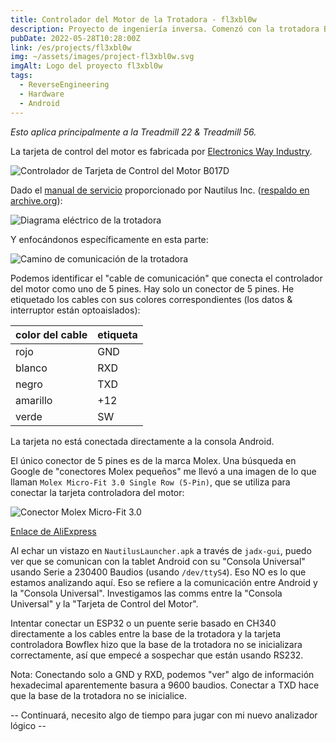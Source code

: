 ```yaml
---
title: Controlador del Motor de la Trotadora - fl3xbl0w
description: Proyecto de ingeniería inversa. Comenzó con la trotadora Bowflex Treadmill 22 pero terminó generalizándose para cualquier máquina con Android vendida por Nautilus Inc. (Nautilus, Bowflex, Schwinn).
pubDate: 2022-05-28T10:28:00Z
link: /es/projects/fl3xbl0w
img: ~/assets/images/project-fl3xbl0w.svg
imgAlt: Logo del proyecto fl3xbl0w
tags:
  - ReverseEngineering
  - Hardware
  - Android
---
```



_Esto aplica principalmente a la Treadmill 22 & Treadmill 56._

La tarjeta de control del motor es fabricada por [Electronics Way Industry](https://www.ewayindustry.com/ew-dc-b017.html).

<Image
  src={B017D}
  alt="Controlador de Tarjeta de Control del Motor B017D"
  format="webp"
/>

Dado el [manual de servicio](https://download.nautilus.com/supportdocs/AM_OM/Bowflex/BFX.T10.T22.T25.T56.SM.EN.pdf) proporcionado por Nautilus Inc. ([respaldo en archive.org](https://web.archive.org/web/20220409140737/https://download.nautilus.com/supportdocs/AM_OM/Bowflex/BFX.T10.T22.T25.T56.SM.EN.pdf)):

<Image
  src={TreadmillElectrical}
  alt="Diagrama eléctrico de la trotadora"
  format="webp"
/>

Y enfocándonos específicamente en esta parte:

<Image
  src={TreadmillComm}
  alt="Camino de comunicación de la trotadora"
  format="webp"
/>

Podemos identificar el "cable de comunicación" que conecta el controlador del motor como uno de 5 pines. Hay solo un conector de 5 pines.
He etiquetado los cables con sus colores correspondientes (los datos & interruptor están optoaislados):

| color del cable | etiqueta |
| --------------- | -------- |
| rojo            | GND      |
| blanco          | RXD      |
| negro           | TXD      |
| amarillo        | +12      |
| verde           | SW       |

La tarjeta no está conectada directamente a la consola Android.

El único conector de 5 pines es de la marca Molex. Una búsqueda en Google de "conectores Molex pequeños" me llevó a una imagen de lo que llaman `Molex Micro-Fit 3.0 Single Row (5-Pin)`, que se utiliza para conectar la tarjeta controladora del motor:

<Image src={Molex} alt="Conector Molex Micro-Fit 3.0" format="webp" />

[Enlace de AliExpress](https://es.aliexpress.com/item/32902205579.html)

Al echar un vistazo en `NautilusLauncher.apk` a través de `jadx-gui`, puedo ver que se comunican con la tablet Android con su "Consola Universal" usando Serie a 230400 Baudios (usando `/dev/ttyS4`). Eso NO es lo que estamos analizando aquí. Eso se refiere a la comunicación entre Android y la "Consola Universal". Investigamos las comms entre la "Consola Universal" y la "Tarjeta de Control del Motor".

Intentar conectar un ESP32 o un puente serie basado en CH340 directamente a los cables entre la base de la trotadora y la tarjeta controladora Bowflex hizo que la base de la trotadora no se inicializara correctamente, así que empecé a sospechar que están usando RS232.

Nota: Conectando solo a GND y RXD, podemos "ver" algo de información hexadecimal aparentemente basura a 9600 baudios. Conectar a TXD hace que la base de la trotadora no se inicialice.

-- Continuará, necesito algo de tiempo para jugar con mi nuevo analizador lógico --
